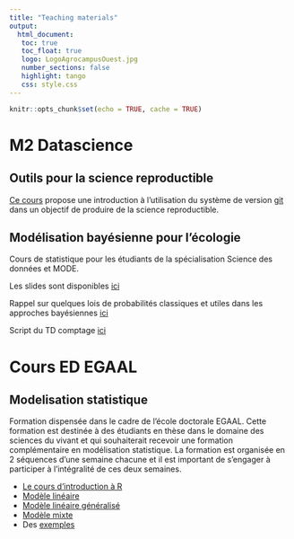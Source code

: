 ```yaml
---
title: "Teaching materials"
output: 
  html_document:
   toc: true
   toc_float: true
   logo: LogoAgrocampusOuest.jpg
   number_sections: false
   highlight: tango
   css: style.css
---
```





```r
knitr::opts_chunk$set(echo = TRUE, cache = TRUE)
```

# M2 Datascience


## Outils pour la science reproductible

[Ce cours](https://marieetienne.github.io/reproductibilite/) propose une introduction à l'utilisation du système de version 
[git](https://git-scm.com/) dans un objectif de produire de la science reproductible.


## Modélisation bayésienne pour l'écologie

Cours de statistique pour les étudiants de la spécialisation Science des données et MODE.

Les slides sont disponibles [ici](https://marieetienne.github.io/bayesian_and_ecology/_presentation/#1)

Rappel sur quelques lois de probabilités classiques et utiles dans les approches bayésiennes [ici](slides/LoiProbas.pdf)

Script du TD comptage [ici](slides/TD_Pup2.pdf) 



# Cours ED EGAAL

## Modelisation statistique 

Formation dispensée dans le cadre de l'école doctorale EGAAL. Cette formation est destinée à des étudiants en thèse dans le domaine des sciences du vivant et qui souhaiterait recevoir une formation complémentaire en modélisation statistique. La formation est organisée en 2 séquences d'une semaine chacune et il est important de s'engager à participer à l'intégralité de ces deux semaines. 

- [Le cours d'introduction à R](slides/mod_stat_jour1.pdf) 
- [Modèle linéaire](slides/mod_stat_jour2.pdf) 
- [Modèle linéaire  généralisé](slides/mod_stat_jour4.pdf)
- [Modèle mixte](slides/mod_stat_jour5.pdf)
- Des [exemples](https://marieetienne.github.io/ModStat/)

        

